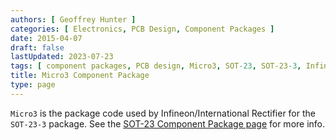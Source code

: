 ```yaml
---
authors: [ Geoffrey Hunter ]
categories: [ Electronics, PCB Design, Component Packages ]
date: 2015-04-07
draft: false
lastUpdated: 2023-07-23
tags: [ component packages, PCB design, Micro3, SOT-23, SOT-23-3, Infineon, International Rectifier ]
title: Micro3 Component Package
type: page
---
```



`Micro3` is the package code used by Infineon/International Rectifier for the `SOT-23-3` package.  See the [SOT-23 Component Package page](/pcb-design/component-packages/sot-23-component-package/) for more info.
